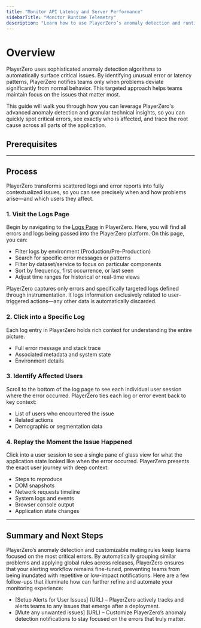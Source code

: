 ```yaml
---
title: "Monitor API Latency and Server Performance"
sidebarTitle: "Monitor Runtime Telemetry"
description: "Learn how to use PlayerZero’s anomaly detection and runtime telemetry tools to monitor server latency, analyze logs, identify affected users, and resolve issues using AI-powered insights."
---
```




# Overview

PlayerZero uses sophisticated anomaly detection algorithms to automatically surface critical issues. By identifying unusual error or latency patterns, PlayerZero notifies teams only when problems deviate significantly from normal behavior. This targeted approach helps teams maintain focus on the issues that matter most.

This guide will walk you through how you can leverage PlayerZero's advanced anomaly detection and granular technical insights, so you can quickly spot critical errors, see exactly who is affected, and trace the root cause across all parts of the application.

## **Prerequisites**

<SourceControlManagement/>

<WebSdk/>

---

## **Process**

PlayerZero transforms scattered logs and error reports into fully contextualized issues, so you can see precisely when and how problems arise—and which users they affect. 

### 1. **Visit the Logs Page**

Begin by navigating to the [Logs Page](https://go.playerzero.app/logs) in PlayerZero. Here, you will find all errors and logs being passed into the PlayerZero platform. On this page, you can:

- Filter logs by environment (Production/Pre-Production)
- Search for specific error messages or patterns
- Filter by dataset/service to focus on particular components
- Sort by frequency, first occurrence, or last seen
- Adjust time ranges for historical or real-time views

<Note> PlayerZero captures only errors and specifically targeted logs defined through instrumentation. It logs information exclusively related to user-triggered actions—any other data is automatically discarded. </Note>

### 2. **Click into a Specific Log**

Each log entry in PlayerZero holds rich context for understanding the entire picture.

- Full error message and stack trace
- Associated metadata and system state
- Environment details

### 3. **Identify Affected Users**

Scroll to the bottom of the log page to see each individual user session where the error occurred. PlayerZero ties each log or error event back to key context:

- List of users who encountered the issue
- Related actions
- Demographic or segmentation data


### 4. **Replay the Moment the Issue Happened**

Click into a user session to see a single pane of glass view for what the application state looked like when the error occurred. PlayerZero presents the exact user journey with deep context:

- Steps to reproduce
- DOM snapshots
- Network requests timeline
- System logs and events
- Browser console output
- Application state changes

---

## **Summary and Next Steps**

PlayerZero’s anomaly detection and customizable muting rules keep teams focused on the most critical errors. By automatically grouping similar problems and applying global rules across releases, PlayerZero ensures that your alerting workflow remains fine-tuned, preventing teams from being inundated with repetitive or low-impact notifications. Here are a few follow-ups that illuminate how can further refine and automate your monitoring experience:
- [Setup Alerts for User Issues] (URL) – PlayerZero actively tracks and alerts teams to any issues that emerge after a deployment.
- [Mute any unwanted issues] (URL) – Customize PlayerZero’s anomaly detection notifications to stay focused on the errors that truly matter.
